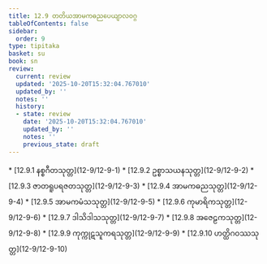 ```yaml
---
title: 12.9 တတိယအာမကဓညပေယျာလဝဂ္ဂ
tableOfContents: false
sidebar:
  order: 9
type: tipitaka
basket: su
book: sn
review:
  current: review
  updated: '2025-10-20T15:32:04.767010'
  updated_by: ''
  notes: ''
  history:
  - state: review
    date: '2025-10-20T15:32:04.767010'
    updated_by: ''
    notes: ''
    previous_state: draft
---
```



<DynamicBreadcrumb />


<ReviewStatus review={frontmatter.review} showDetails={true} />

<HypothesisAnnotation frontmatter={frontmatter} />



<TableOfContents book="sn" section="12.9">
* [12.9.1 နစ္စဂီတသုတ္တ](12-9/12-9-1)
* [12.9.2 ဥစ္စာသယနသုတ္တ](12-9/12-9-2)
* [12.9.3 ဇာတရူပရဇတသုတ္တ](12-9/12-9-3)
* [12.9.4 အာမကဓညသုတ္တ](12-9/12-9-4)
* [12.9.5 အာမကမံသသုတ္တ](12-9/12-9-5)
* [12.9.6 ကုမာရိကသုတ္တ](12-9/12-9-6)
* [12.9.7 ဒါသိဒါသသုတ္တ](12-9/12-9-7)
* [12.9.8 အဇေဠကသုတ္တ](12-9/12-9-8)
* [12.9.9 ကုက္ကုဋသူကရသုတ္တ](12-9/12-9-9)
* [12.9.10 ဟတ္ထိဂဝဿသုတ္တ](12-9/12-9-10)
</TableOfContents>